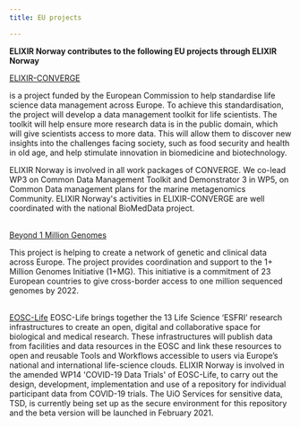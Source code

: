---
title: EU projects

---

**ELIXIR Norway contributes to the following EU projects through ELIXIR Norway**
<br/>
 
[ELIXIR-CONVERGE](https://elixir-europe.org/about-us/how-funded/eu-projects/converge)

is a project funded by the European Commission to help standardise life science data management across Europe. To achieve this standardisation, the project will develop a data management toolkit for life scientists. The toolkit will help ensure more research data is in the public domain, which will give scientists access to more data. This will allow them to discover new insights into the challenges facing society, such as food security and health in old age, and help stimulate innovation in biomedicine and biotechnology.

ELIXIR Norway is involved in all work packages of CONVERGE. We co-lead WP3 on Common Data Management Toolkit and Demonstrator 3 in WP5, on Common Data management plans for the marine metagenomics Community. ELIXIR Norway's activities in ELIXIR-CONVERGE are well coordinated with the national BioMedData project.
<br/><br/>
 

[Beyond 1 Million Genomes](https://b1mg-project.eu/)

This project is helping to create a network of genetic and clinical data across Europe. The project provides coordination and support to the 1+ Million Genomes Initiative (1+MG). This initiative is a commitment of 23 European countries to give cross-border access to one million sequenced genomes by 2022.
<br/><br/>
 

[EOSC-Life](https://www.eosc-life.eu/)
EOSC-Life brings together the 13 Life Science ‘ESFRI’ research infrastructures to create an open, digital and collaborative space for biological and medical research. These infrastructures will publish data from facilities and data resources in the EOSC and link these resources to open and reusable Tools and Workflows accessible to users via Europe’s national and international life-science clouds. ELIXIR Norway is involved in the amended WP14 'COVID-19 Data Trials' of EOSC-Life, to carry out the design, development, implementation and use of a repository for individual participant data from COVID-19 trials. The UiO Services for sensitive data, TSD, is currently being set up as the secure environment for this repository and the beta version will be launched in February 2021.
<br/><br/>